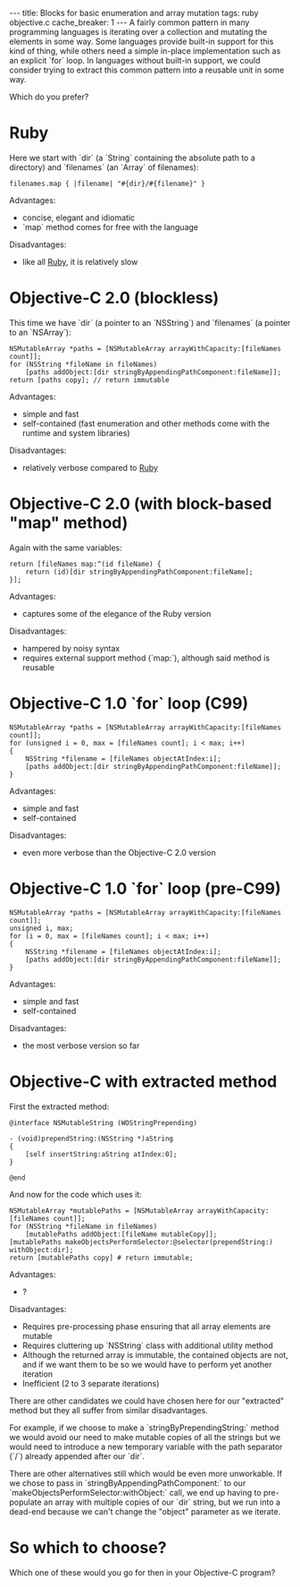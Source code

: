 ---
title: Blocks for basic enumeration and array mutation
tags: ruby objective.c
cache_breaker: 1
---
A fairly common pattern in many programming languages is iterating over a collection and mutating the elements in some way. Some languages provide built-in support for this kind of thing, while others need a simple in-place implementation such as an explicit `for` loop. In languages without built-in support, we could consider trying to extract this common pattern into a reusable unit in some way.

Which do you prefer?

= Ruby =

Here we start with `dir` (a `String` containing the absolute path to a directory) and `filenames` (an `Array` of filenames):

<pre lang="ruby">filenames.map { |filename| "#{dir}/#{filename}" }</pre>

Advantages:

* concise, elegant and idiomatic
* `map` method comes for free with the language

Disadvantages:

* like all [[Ruby]], it is relatively slow

= Objective-C 2.0 (blockless) =

This time we have `dir` (a pointer to an `NSString`) and `filenames` (a pointer to an `NSArray`):

<pre lang="objc">NSMutableArray *paths = [NSMutableArray arrayWithCapacity:[fileNames count]];
for (NSString *fileName in fileNames)
    [paths addObject:[dir stringByAppendingPathComponent:fileName]];
return [paths copy]; // return immutable</pre>

Advantages:

* simple and fast
* self-contained (fast enumeration and other methods come with the runtime and system libraries)

Disadvantages:

* relatively verbose compared to [[Ruby]]

= Objective-C 2.0 (with block-based "map" method) =

Again with the same variables:

<pre lang="objc">return [fileNames map:^(id fileName) {
    return (id)[dir stringByAppendingPathComponent:fileName];
}];</pre>

Advantages:

* captures some of the elegance of the Ruby version

Disadvantages:

* hampered by noisy syntax
* requires external support method (`map:`), although said method is reusable

= Objective-C 1.0 `for` loop (C99) =

<pre lang="objc">NSMutableArray *paths = [NSMutableArray arrayWithCapacity:[fileNames count]];
for (unsigned i = 0, max = [fileNames count]; i < max; i++)
{
    NSString *filename = [fileNames objectAtIndex:i];
    [paths addObject:[dir stringByAppendingPathComponent:fileName]];
}</pre>

Advantages:

* simple and fast
* self-contained

Disadvantages:

* even more verbose than the Objective-C 2.0 version

= Objective-C 1.0 `for` loop (pre-C99) =

<pre lang="objc">NSMutableArray *paths = [NSMutableArray arrayWithCapacity:[fileNames count]];
unsigned i, max;
for (i = 0, max = [fileNames count]; i < max; i++)
{
    NSString *filename = [fileNames objectAtIndex:i];
    [paths addObject:[dir stringByAppendingPathComponent:fileName]];
}</pre>

Advantages:

* simple and fast
* self-contained

Disadvantages:

* the most verbose version so far

= Objective-C with extracted method =

First the extracted method:

<pre lang="objc">@interface NSMutableString (WOStringPrepending)

- (void)prependString:(NSString *)aString
{
    [self insertString:aString atIndex:0];
}

@end</pre>

And now for the code which uses it:

<pre lang="objc">NSMutableArray *mutablePaths = [NSMutableArray arrayWithCapacity:[fileNames count]];
for (NSString *fileName in fileNames)
    [mutablePaths addObject:[fileName mutableCopy]];
[mutablePaths makeObjectsPerformSelector:@selector(prependString:) withObject:dir];
return [mutablePaths copy] # return immutable;</pre>

Advantages:

* ?

Disadvantages:

* Requires pre-processing phase ensuring that all array elements are mutable
* Requires cluttering up `NSString` class with additional utility method
* Although the returned array is immutable, the contained objects are not, and if we want them to be so we would have to perform yet another iteration
* Inefficient (2 to 3 separate iterations)

There are other candidates we could have chosen here for our "extracted" method but they all suffer from similar disadvantages.

For example, if we choose to make a `stringByPrependingString:` method we would avoid our need to make mutable copies of all the strings but we would need to introduce a new temporary variable with the path separator (`/`)  already appended after our `dir`.

There are other alternatives still which would be even more unworkable. If we chose to pass in `stringByAppendingPathComponent:` to our `makeObjectsPerformSelector:withObject:` call, we end up having to pre-populate an array with multiple copies of our `dir` string, but we run into a dead-end because we can't change the "object" parameter as we iterate.

= So which to choose? =

Which one of these would you go for then in your Objective-C program?
